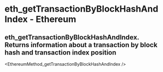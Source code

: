 # eth_getTransactionByBlockHashAndIndex - Ethereum

## eth_getTransactionByBlockHashAndIndex. Returns information about a transaction by block hash and transaction index position


<EthereumMethod_getTransactionByBlockHashAndIndex />
